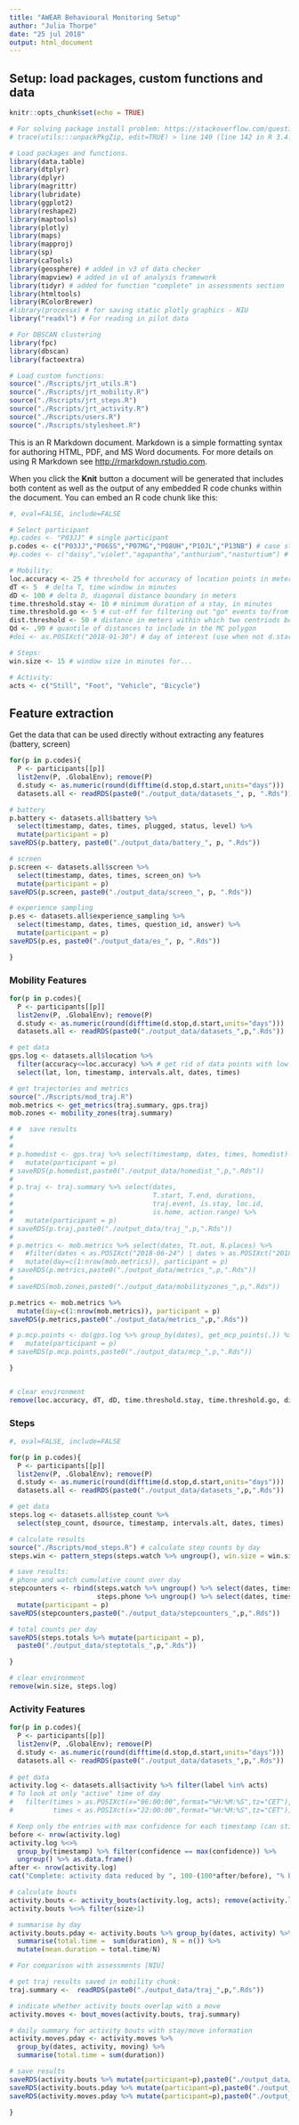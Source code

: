 ```yaml
---
title: "AWEAR Behavioural Monitoring Setup"
author: "Julia Thorpe"
date: "25 jul 2018"
output: html_document
---
```


## Setup: load packages, custom functions and data

```r
knitr::opts_chunk$set(echo = TRUE)

# For solving package install problem: https://stackoverflow.com/questions/5700505/windows-7-update-packages-problem-unable-to-move-temporary-installation
# trace(utils:::unpackPkgZip, edit=TRUE) > line 140 (line 142 in R 3.4.4) > Sys.sleep(0.5) > Sys.sleep(2)

# Load packages and functions.
library(data.table)
library(dtplyr)
library(dplyr)
library(magrittr)
library(lubridate)
library(ggplot2)
library(reshape2)
library(maptools)
library(plotly)
library(maps)
library(mapproj)
library(sp)
library(caTools)
library(geosphere) # added in v3 of data checker
library(mapview) # added in v1 of analysis framework
library(tidyr) # added for function "complete" in assessments section
library(htmltools)
library(RColorBrewer)
#library(processx) # for saving static plotly graphics - NIU 
library("readxl") # For reading in pilot data

# For DBSCAN clustering
library(fpc)
library(dbscan)
library(factoextra)

# Load custom functions:
source("./Rscripts/jrt_utils.R")
source("./Rscripts/jrt_mobility.R")
source("./Rscripts/jrt_steps.R")
source("./Rscripts/jrt_activity.R")
source("./Rscripts/users.R")
source("./Rscripts/stylesheet.R")

```


This is an R Markdown document. Markdown is a simple formatting syntax for authoring HTML, PDF, and MS Word documents. For more details on using R Markdown see <http://rmarkdown.rstudio.com>.

When you click the **Knit** button a document will be generated that includes both content as well as the output of any embedded R code chunks within the document. You can embed an R code chunk like this:

```r

#, eval=FALSE, include=FALSE

# Select participant
#p.codes <- "P03JJ" # single participant
p.codes <- c("P03JJ","P06SS","P07MG","P08UH","P10JL","P13NB") # case studies
#p.codes <- c("daisy","violet","agapantha","anthurium","nasturtium") # pilot #

# Mobility:
loc.accuracy <- 25 # threshold for accuracy of location points in meters
dT <- 5  # delta T, time window in minutes
dD <- 100 # delta D, diagonal distance boundary in meters
time.threshold.stay <- 10 # minimum duration of a stay, in minutes
time.threshold.go <- 5 # cut-off for filtering out "go" events to/from same location, in minutes
dist.threshold <- 50 # distance in meters within which two centriods belong to same stay location
Qd <- .99 # quantile of distances to include in the MC polygon
#doi <- as.POSIXct("2018-01-30") # day of interest (use when not d.start)  

# Steps:
win.size <- 15 # window size in minutes for...

# Activity:
acts <- c("Still", "Foot", "Vehicle", "Bicycle")


```

## Feature extraction

Get the data that can be used directly without extracting any features (battery, screen)

```r

for(p in p.codes){
  P <- participants[[p]]
  list2env(P, .GlobalEnv); remove(P)
  d.study <- as.numeric(round(difftime(d.stop,d.start,units="days")))
  datasets.all <- readRDS(paste0("./output_data/datasets_", p, ".Rds"))

# battery
p.battery <- datasets.all$battery %>%
  select(timestamp, dates, times, plugged, status, level) %>%
  mutate(participant = p)
saveRDS(p.battery, paste0("./output_data/battery_", p, ".Rds"))

# screen
p.screen <- datasets.all$screen %>%
  select(timestamp, dates, times, screen_on) %>%
  mutate(participant = p)
saveRDS(p.screen, paste0("./output_data/screen_", p, ".Rds"))

# experience sampling
p.es <- datasets.all$experience_sampling %>%
  select(timestamp, dates, times, question_id, answer) %>%
  mutate(participant = p)
saveRDS(p.es, paste0("./output_data/es_", p, ".Rds"))

}

```


### Mobility Features

```r

for(p in p.codes){
  P <- participants[[p]]
  list2env(P, .GlobalEnv); remove(P)
  d.study <- as.numeric(round(difftime(d.stop,d.start,units="days")))
  datasets.all <- readRDS(paste0("./output_data/datasets_",p,".Rds"))

# get data
gps.log <- datasets.all$location %>% 
  filter(accuracy<=loc.accuracy) %>% # get rid of data points with low accuracy
  select(lat, lon, timestamp, intervals.alt, dates, times)

# get trajectories and metrics
source("./Rscripts/mod_traj.R")
mob.metrics <- get_metrics(traj.summary, gps.traj)
mob.zones <- mobility_zones(traj.summary)

# #  save results
#
# 
# p.homedist <- gps.traj %>% select(timestamp, dates, times, homedist) %>%
#   mutate(participant = p)
# saveRDS(p.homedist,paste0("./output_data/homedist_",p,".Rds"))
#
# p.traj <- traj.summary %>% select(dates, 
#                                   T.start, T.end, durations, 
#                                   traj.event, is.stay, loc.id, 
#                                   is.home, action.range) %>%
#   mutate(participant = p)
# saveRDS(p.traj,paste0("./output_data/traj_",p,".Rds"))
#  
# p.metrics <- mob.metrics %>% select(dates, Tt.out, N.places) %>%
#   #filter(dates < as.POSIXct("2018-06-24") | dates > as.POSIXct("2018-07-06")) %>% # for Nina only
#   mutate(day=c(1:nrow(mob.metrics)), participant = p)
# saveRDS(p.metrics,paste0("./output_data/metrics_",p,".Rds"))
# 
# saveRDS(mob.zones,paste0("./output_data/mobilityzones_",p,".Rds"))

p.metrics <- mob.metrics %>%
  mutate(day=c(1:nrow(mob.metrics)), participant = p)
saveRDS(p.metrics,paste0("./output_data/metrics_",p,".Rds"))

# p.mcp.points <- do(gps.log %>% group_by(dates), get_mcp_points(.)) %>%
#   mutate(participant = p)
# saveRDS(p.mcp.points,paste0("./output_data/mcp_",p,".Rds"))

}


# clear environment
remove(loc.accuracy, dT, dD, time.threshold.stay, time.threshold.go, dist.threshold, Qd)
```

### Steps

```r

#, eval=FALSE, include=FALSE

for(p in p.codes){
  P <- participants[[p]]
  list2env(P, .GlobalEnv); remove(P)
  d.study <- as.numeric(round(difftime(d.stop,d.start,units="days")))
  datasets.all <- readRDS(paste0("./output_data/datasets_",p,".Rds"))

# get data
steps.log <- datasets.all$step_count %>% 
  select(step_count, dsource, timestamp, intervals.alt, dates, times)

# calculate results
source("./Rscripts/mod_steps.R") # calculate step counts by day
steps.win <- pattern_steps(steps.watch %>% ungroup(), win.size = win.size) # counts steps by time windows over the day

# save results: 
# phone and watch cumulative count over day
stepcounters <- rbind(steps.watch %>% ungroup() %>% select(dates, timestamp, stepcounter) %>% mutate(source="watch"),
                      steps.phone %>% ungroup() %>% select(dates, timestamp,stepcounter) %>% mutate(source="phone")) %>%
  mutate(participant = p)
saveRDS(stepcounters,paste0("./output_data/stepcounters_",p,".Rds"))

# total counts per day
saveRDS(steps.totals %>% mutate(participant = p),
  paste0("./output_data/steptotals_",p,".Rds"))

} 

# clear environment
remove(win.size, steps.log)
```

### Activity Features

```r

for(p in p.codes){
  P <- participants[[p]]
  list2env(P, .GlobalEnv); remove(P)
  d.study <- as.numeric(round(difftime(d.stop,d.start,units="days")))
  datasets.all <- readRDS(paste0("./output_data/datasets_",p,".Rds"))
  
# get data
activity.log <- datasets.all$activity %>% filter(label %in% acts)
# To look at only "active" time of day
#   filter(times > as.POSIXct(x="06:00:00",format="%H:%M:%S",tz="CET"),  
#          times < as.POSIXct(x="22:00:00",format="%H:%M:%S",tz="CET"))

# Keep only the entries with max confidence for each timestamp (can still result in multiple activities per timestamp if several at same time have same (max) confidence)
before <- nrow(activity.log)
activity.log %<>% 
  group_by(timestamp) %>% filter(confidence == max(confidence)) %>% 
  ungroup() %>% as.data.frame()
after <- nrow(activity.log)
cat("Complete: activity data reduced by ", 100-(100*after/before), "% by keeping only the max confidence for each unique timestamp \n");

# calculate bouts
activity.bouts <- activity_bouts(activity.log, acts); remove(activity.log)
activity.bouts %<>% filter(size>1)

# summarise by day
activity.bouts.pday <- activity.bouts %>% group_by(dates, activity) %>% 
  summarise(total.time =  sum(duration), N = n()) %>%
  mutate(mean.duration = total.time/N)

# For comparison with assessments [NIU]

# get traj results saved in mobility chunk:
traj.summary <-  readRDS(paste0("./output_data/traj_",p,".Rds"))

# indicate whether activity bouts overlap with a move
activity.moves <- bout_moves(activity.bouts, traj.summary)

# daily summary for activity bouts with stay/move information
activity.moves.pday <- activity.moves %>%
  group_by(dates, activity, moving) %>%
  summarise(total.time = sum(duration))

# save results
saveRDS(activity.bouts %>% mutate(participant=p),paste0("./output_data/activity_",p,".Rds"))
saveRDS(activity.bouts.pday %>% mutate(participant=p),paste0("./output_data/activity_pday_",p,".Rds"))
saveRDS(activity.moves.pday %>% mutate(participant=p),paste0("./output_data/activity_moves_pday_",p,".Rds"))

}

```


